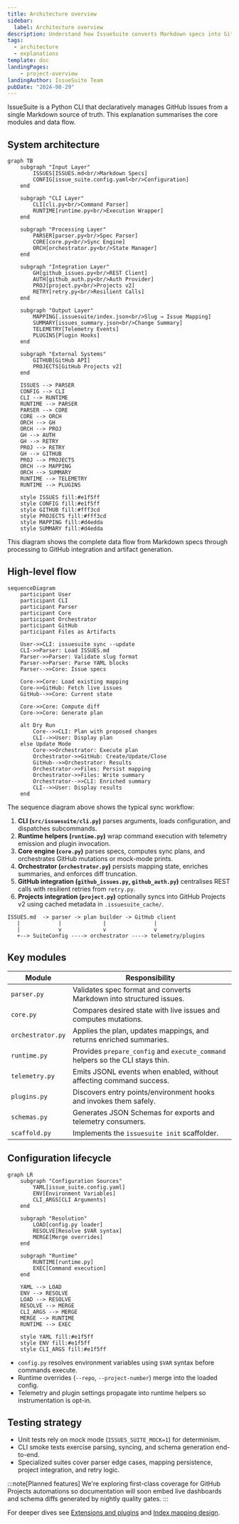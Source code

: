 ```yaml
---
title: Architecture overview
sidebar:
  label: Architecture overview
description: Understand how IssueSuite converts Markdown specs into GitHub Issues with quality gates and observability.
tags:
  - architecture
  - explanations
template: doc
landingPages:
    - project-overview
landingAuthor: IssueSuite Team
pubDate: "2024-08-29"
---
```


IssueSuite is a Python CLI that declaratively manages GitHub Issues from a single Markdown source of truth. This explanation summarises the core modules and data flow.

## System architecture

```mermaid
graph TB
    subgraph "Input Layer"
        ISSUES[ISSUES.md<br/>Markdown Specs]
        CONFIG[issue_suite.config.yaml<br/>Configuration]
    end

    subgraph "CLI Layer"
        CLI[cli.py<br/>Command Parser]
        RUNTIME[runtime.py<br/>Execution Wrapper]
    end

    subgraph "Processing Layer"
        PARSER[parser.py<br/>Spec Parser]
        CORE[core.py<br/>Sync Engine]
        ORCH[orchestrator.py<br/>State Manager]
    end

    subgraph "Integration Layer"
        GH[github_issues.py<br/>REST Client]
        AUTH[github_auth.py<br/>Auth Provider]
        PROJ[project.py<br/>Projects v2]
        RETRY[retry.py<br/>Resilient Calls]
    end

    subgraph "Output Layer"
        MAPPING[.issuesuite/index.json<br/>Slug → Issue Mapping]
        SUMMARY[issues_summary.json<br/>Change Summary]
        TELEMETRY[Telemetry Events]
        PLUGINS[Plugin Hooks]
    end

    subgraph "External Systems"
        GITHUB[GitHub API]
        PROJECTS[GitHub Projects v2]
    end

    ISSUES --> PARSER
    CONFIG --> CLI
    CLI --> RUNTIME
    RUNTIME --> PARSER
    PARSER --> CORE
    CORE --> ORCH
    ORCH --> GH
    ORCH --> PROJ
    GH --> AUTH
    GH --> RETRY
    PROJ --> RETRY
    GH --> GITHUB
    PROJ --> PROJECTS
    ORCH --> MAPPING
    ORCH --> SUMMARY
    RUNTIME --> TELEMETRY
    RUNTIME --> PLUGINS

    style ISSUES fill:#e1f5ff
    style CONFIG fill:#e1f5ff
    style GITHUB fill:#fff3cd
    style PROJECTS fill:#fff3cd
    style MAPPING fill:#d4edda
    style SUMMARY fill:#d4edda
```

This diagram shows the complete data flow from Markdown specs through processing to GitHub integration and artifact generation.

## High-level flow

```mermaid
sequenceDiagram
    participant User
    participant CLI
    participant Parser
    participant Core
    participant Orchestrator
    participant GitHub
    participant Files as Artifacts

    User->>CLI: issuesuite sync --update
    CLI->>Parser: Load ISSUES.md
    Parser->>Parser: Validate slug format
    Parser->>Parser: Parse YAML blocks
    Parser-->>Core: Issue specs

    Core->>Core: Load existing mapping
    Core->>GitHub: Fetch live issues
    GitHub-->>Core: Current state

    Core->>Core: Compute diff
    Core->>Core: Generate plan

    alt Dry Run
        Core-->>CLI: Plan with proposed changes
        CLI-->>User: Display plan
    else Update Mode
        Core->>Orchestrator: Execute plan
        Orchestrator->>GitHub: Create/Update/Close
        GitHub-->>Orchestrator: Results
        Orchestrator->>Files: Persist mapping
        Orchestrator->>Files: Write summary
        Orchestrator-->>CLI: Enriched summary
        CLI-->>User: Display results
    end
```

The sequence diagram above shows the typical sync workflow:

1. **CLI (`src/issuesuite/cli.py`)** parses arguments, loads configuration, and dispatches subcommands.
2. **Runtime helpers (`runtime.py`)** wrap command execution with telemetry emission and plugin invocation.
3. **Core engine (`core.py`)** parses specs, computes sync plans, and orchestrates GitHub mutations or mock-mode prints.
4. **Orchestrator (`orchestrator.py`)** persists mapping state, enriches summaries, and enforces diff truncation.
5. **GitHub integration (`github_issues.py`, `github_auth.py`)** centralises REST calls with resilient retries from `retry.py`.
6. **Projects integration (`project.py`)** optionally syncs into GitHub Projects v2 using cached metadata in `.issuesuite_cache/`.

```text
ISSUES.md  -> parser -> plan builder -> GitHub client
   |            |             |               |
   |            v             v               v
   +--> SuiteConfig ----> orchestrator ----> telemetry/plugins
```

## Key modules

| Module            | Responsibility                                                                 |
| ----------------- | ------------------------------------------------------------------------------ |
| `parser.py`       | Validates spec format and converts Markdown into structured issues.            |
| `core.py`         | Compares desired state with live issues and computes mutations.                |
| `orchestrator.py` | Applies the plan, updates mappings, and returns enriched summaries.            |
| `runtime.py`      | Provides `prepare_config` and `execute_command` helpers so the CLI stays thin. |
| `telemetry.py`    | Emits JSONL events when enabled, without affecting command success.            |
| `plugins.py`      | Discovers entry points/environment hooks and invokes them safely.              |
| `schemas.py`      | Generates JSON Schemas for exports and telemetry consumers.                    |
| `scaffold.py`     | Implements the `issuesuite init` scaffolder.                                   |

## Configuration lifecycle

```mermaid
graph LR
    subgraph "Configuration Sources"
        YAML[issue_suite.config.yaml]
        ENV[Environment Variables]
        CLI_ARGS[CLI Arguments]
    end

    subgraph "Resolution"
        LOAD[config.py loader]
        RESOLVE[Resolve $VAR syntax]
        MERGE[Merge overrides]
    end

    subgraph "Runtime"
        RUNTIME[runtime.py]
        EXEC[Command execution]
    end

    YAML --> LOAD
    ENV --> RESOLVE
    LOAD --> RESOLVE
    RESOLVE --> MERGE
    CLI_ARGS --> MERGE
    MERGE --> RUNTIME
    RUNTIME --> EXEC

    style YAML fill:#e1f5ff
    style ENV fill:#e1f5ff
    style CLI_ARGS fill:#e1f5ff
```

- `config.py` resolves environment variables using `$VAR` syntax before commands execute.
- Runtime overrides (`--repo`, `--project-number`) merge into the loaded config.
- Telemetry and plugin settings propagate into runtime helpers so instrumentation is opt-in.

## Testing strategy

- Unit tests rely on mock mode (`ISSUES_SUITE_MOCK=1`) for determinism.
- CLI smoke tests exercise parsing, syncing, and schema generation end-to-end.
- Specialized suites cover parser edge cases, mapping persistence, project integration, and retry logic.

:::note[Planned features]
We're exploring first-class coverage for GitHub Projects automations so documentation will soon embed live dashboards and schema diffs generated by nightly quality gates.
:::

For deeper dives see [Extensions and plugins](./extensions) and [Index mapping design](./index-mapping-design).
